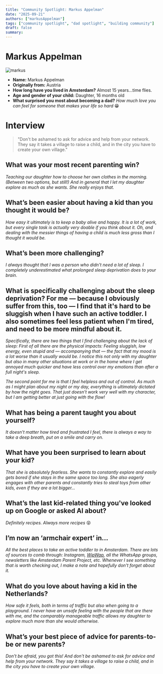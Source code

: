 ```yaml
---
title: "Community Spotlight: Markus Appelman"
date: "2025-09-21"
authors: ["markusAppelman"]
tags: ["community spotlight", "dad spotlight", "building community"]
draft: false
summary:
---
```


# Markus Appelman

![markus](/static/images/advice/markus-appelman.jpg)

- **Name:** Markus Appelman
- **Originally from:** Austria
- **How long have you lived in Amsterdam?** Almost 15 years...time flies.
- **Age and gender of your child:** Daughter, 16 months old
- **What surprised you most about becoming a dad?** _How much love you can feel for someone that makes your life so hard_ 😁

# Interview

> "Don't be ashamed to ask for advice and help from your network. They say it takes a village to raise a child, and in the city you have to create your own village."

## What was your most recent parenting win?

_Teaching our daughter how to choose her own clothes in the morning. (Between two options, but still!) And in general that I let my daughter explore as much as she wants. She really enjoys that._

## What’s been easier about having a kid than you thought it would be?

_How easy it ultimately is to keep a baby alive and happy. It is a lot of work, but every single task is actually very doable if you think about it. Oh, and dealing with the messier things of having a child is much less gross than I thought it would be._

## What’s been more challenging?

_I always thought that I was a person who didn't need a lot of sleep. I completely underestimated what prolonged sleep deprivation does to your brain._

## What is specifically challenging about the sleep deprivation? For me — because I obviously suffer from this, too — I find that it's hard to be sluggish when I have such an active toddler. I also sometimes feel less patient when I'm tired, and need to be more mindful about it.

_Specifically, there are two things that I find challenging about the lack of sleep: First of all there are the physical impacts: Feeling sluggish, low energy, even stupid and — accompanying that — the fact that my mood is a lot worse than it usually would be. I notice this not only with my daughter but also in many other situations at work or in the home where I get annoyed much quicker and have less control over my emotions than after a full night's sleep._

_The second point for me is that I feel helpless and out of control. As much as I might plan about my night or my day, everything is ultimately dictated by how the night goes. That just doesn't work very well with my character, but I am getting better at just going with the flow!_

## What has being a parent taught you about yourself?

_It doesn't matter how tired and frustrated I feel, there is always a way to take a deep breath, put on a smile and carry on._

## What have you been surprised to learn about your kid?

_That she is absolutely fearless. She wants to constantly explore and easily gets bored if she stays in the same space too long. She also eagerly engages with other parents and constantly tries to steal toys from other kids, even if they are a lot bigger..._

## What’s the last kid-related thing you've looked up on Google or asked AI about?

_Definitely recipes. Always more recipes_ 😝

## I’m now an ‘armchair expert’ in…

_All the best places to take an active toddler to in Amsterdam. There are lots of sources to comb through: Instagram, [WipWap](https://www.wipwap.app/en), all the WhatsApp groups, newsletters like Amsterdam Parent Project, etc. Whenever I see something that is worth checking out, I make a note and hopefully don't forget about it._

## What do you love about having a kid in the Netherlands?

_How safe it feels, both in terms of traffic but also when going to a playground. I never have an unsafe feeling with the people that are there with me, and the comparably manageable traffic allows my daughter to explore much more than she would otherwise._

## What’s your best piece of advice for parents-to-be or new parents?

_Don't be afraid, you got this! And don't be ashamed to ask for advice and help from your network. They say it takes a village to raise a child, and in the city you have to create your own village._
